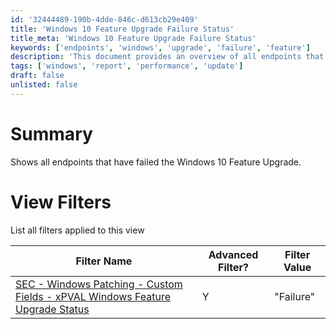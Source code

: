 ```yaml
---
id: '32444489-190b-4dde-846c-d613cb29e409'
title: 'Windows 10 Feature Upgrade Failure Status'
title_meta: 'Windows 10 Feature Upgrade Failure Status'
keywords: ['endpoints', 'windows', 'upgrade', 'failure', 'feature']
description: 'This document provides an overview of all endpoints that have failed the Windows 10 Feature Upgrade, along with the filters applied to this view for better analysis and reporting.'
tags: ['windows', 'report', 'performance', 'update']
draft: false
unlisted: false
---
```

# Summary

Shows all endpoints that have failed the Windows 10 Feature Upgrade.

# View Filters

List all filters applied to this view

| Filter Name                                                                                   | Advanced Filter? | Filter Value |
|-----------------------------------------------------------------------------------------------|------------------|--------------|
| [SEC - Windows Patching - Custom Fields - xPVAL Windows Feature Upgrade Status](https://proval.itglue.com/DOC-5078775-10784808) | Y                | "Failure"    |











